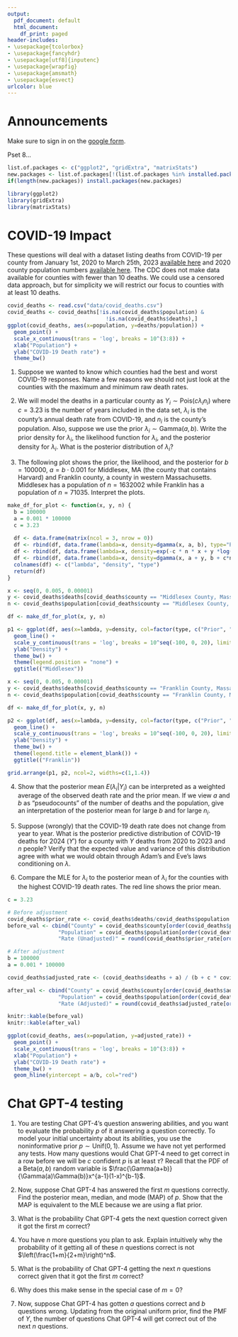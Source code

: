 ```yaml
---
output:
  pdf_document: default
  html_document:
    df_print: paged
header-includes:
- \usepackage{tcolorbox}
- \usepackage{fancyhdr}
- \usepackage[utf8]{inputenc}
- \usepackage{wrapfig}
- \usepackage{amsmath}
- \usepackage{esvect}
urlcolor: blue
---
```


\pagestyle{fancy}
\fancyhf{}
\rhead{Will Nickols}
\lhead{Section 8}
\rfoot{Page \thepage}

# Announcements

\begin{wrapfigure}{r}{0.12\textwidth}
  \centering
    \vspace*{-1.3cm}
    \includegraphics[width=\linewidth]{section_qr_code.png}
\end{wrapfigure}

Make sure to sign in on the [google form](https://forms.gle/BS4XXnzdR53ZhxDS9).

Pset 8...

```r
list.of.packages <- c("ggplot2", "gridExtra", "matrixStats")
new.packages <- list.of.packages[!(list.of.packages %in% installed.packages()[,"Package"])]
if(length(new.packages)) install.packages(new.packages)

library(ggplot2)
library(gridExtra)
library(matrixStats)
```

# COVID-19 Impact

These questions will deal with a dataset listing deaths from COVID-19 per county from January 1st, 2020 to March 25th, 2023 [available here](https://data.cdc.gov/NCHS/Provisional-COVID-19-Death-Counts-in-the-United-St/kn79-hsxy) and 2020 county population numbers [available here](https://www.census.gov/data/tables/time-series/demo/popest/2020s-counties-total.html). The CDC does not make data available for counties with fewer than 10 deaths. We could use a censored data approach, but for simplicity we will restrict our focus to counties with at least 10 deaths.

```r
covid_deaths <- read.csv("data/covid_deaths.csv")
covid_deaths <- covid_deaths[!is.na(covid_deaths$population) & 
                               !is.na(covid_deaths$deaths),]
ggplot(covid_deaths, aes(x=population, y=deaths/population)) + 
  geom_point() + 
  scale_x_continuous(trans = 'log', breaks = 10^(3:8)) + 
  xlab("Population") + 
  ylab("COVID-19 Death rate") + 
  theme_bw()
```
1. Suppose we wanted to know which counties had the best and worst COVID-19 responses. Name a few reasons we should not just look at the counties with the maximum and minimum raw death rates.

\vspace{3 cm}

2. We will model the deaths in a particular county as $Y_i\sim\textrm{Pois}(c\lambda_in_i)$ where $c=3.23$ is the number of years included in the data set, $\lambda_i$ is the county's annual death rate from COVID-19, and $n_i$ is the county's population. Also, suppose we use the prior $\lambda_i\sim\textrm{Gamma}(a,b)$. Write the prior density for $\lambda_i$, the likelihood function for $\lambda_i$, and the posterior density for $\lambda_i$. What is the posterior distribution of $\lambda_i$?

\vspace{7 cm}

3. The following plot shows the prior, the likelihood, and the posterior for $b=100000$, $a=b\cdot 0.001$ for Middlesex, MA (the county that contains Harvard) and Franklin county, a county in western Massachusetts. Middlesex has a population of $n=1632002$ while Franklin has a population of $n=71035$. Interpret the plots.

```r
make_df_for_plot <- function(x, y, n) {
  b = 100000
  a = 0.001 * 100000
  c = 3.23
  
  df <- data.frame(matrix(ncol = 3, nrow = 0))
  df <- rbind(df, data.frame(lambda=x, density=dgamma(x, a, b), type="Prior"))
  df <- rbind(df, data.frame(lambda=x, density=exp(-c * n * x + y *log(x) - logSumExp(-c * n * x + y *log(x))), type="Likelihood"))
  df <- rbind(df, data.frame(lambda=x, density=dgamma(x, a + y, b + c*n), type="Posterior"))
  colnames(df) <- c("lambda", "density", "type")
  return(df)
}

x <- seq(0, 0.005, 0.00001)
y <- covid_deaths$deaths[covid_deaths$county == "Middlesex County, Massachusetts"]
n <- covid_deaths$population[covid_deaths$county == "Middlesex County, Massachusetts"]

df <- make_df_for_plot(x, y, n)

p1 <- ggplot(df, aes(x=lambda, y=density, col=factor(type, c("Prior", "Likelihood", "Posterior")))) + 
  geom_line() + 
  scale_y_continuous(trans = 'log', breaks = 10^seq(-100, 0, 20), limits = c(10^-100, 10^4)) + 
  ylab("Density") + 
  theme_bw() + 
  theme(legend.position = "none") + 
  ggtitle(("Middlesex"))

x <- seq(0, 0.005, 0.00001)
y <- covid_deaths$deaths[covid_deaths$county == "Franklin County, Massachusetts"]
n <- covid_deaths$population[covid_deaths$county == "Franklin County, Massachusetts"]

df <- make_df_for_plot(x, y, n)

p2 <- ggplot(df, aes(x=lambda, y=density, col=factor(type, c("Prior", "Likelihood", "Posterior")))) + 
  geom_line() + 
  scale_y_continuous(trans = 'log', breaks = 10^seq(-100, 0, 20), limits = c(10^-100, 10^4)) + 
  ylab("Density") + 
  theme_bw() + 
  theme(legend.title = element_blank()) + 
  ggtitle(("Franklin"))

grid.arrange(p1, p2, ncol=2, widths=c(1,1.4))
```

\vspace{3 cm}

4. Show that the posterior mean $E(\lambda_i|Y_i)$ can be interpreted as a weighted average of the observed death rate and the prior mean. If we view $a$ and $b$ as "pseudocounts" of the number of deaths and the population, give an interpretation of the posterior mean for large $b$ and for large $n_i$.

\vspace{10 cm}

5. Suppose (wrongly) that the COVID-19 death rate does not change from year to year. What is the posterior predictive distribution of COVID-19 deaths for 2024 ($Y'$) for a county with $Y$ deaths from 2020 to 2023 and $n$ people?  Verify that the expected value and variance of this distribution agree with what we would obtain through Adam's and Eve's laws conditioning on $\lambda$.

\vspace{7 cm}

6. Compare the MLE for $\lambda_i$ to the posterior mean of $\lambda_i$ for the counties with the highest COVID-19 death rates. The red line shows the prior mean.

```r
c = 3.23

# Before adjustment
covid_deaths$prior_rate <- covid_deaths$deaths/covid_deaths$population / c
before_val <- cbind("County" = covid_deaths$county[order(covid_deaths$prior_rate, decreasing = T)[1:5]],
                "Population" = covid_deaths$population[order(covid_deaths$prior_rate, decreasing = T)[1:5]],
                "Rate (Unadjusted)" = round(covid_deaths$prior_rate[order(covid_deaths$prior_rate, decreasing = T)[1:5]], 4))

# After adjustment
b = 100000
a = 0.001 * 100000

covid_deaths$adjusted_rate <- (covid_deaths$deaths + a) / (b + c * covid_deaths$population)

after_val <- cbind("County" = covid_deaths$county[order(covid_deaths$adjusted_rate, decreasing = T)[1:5]],
                "Population" = covid_deaths$population[order(covid_deaths$adjusted_rate, decreasing = T)[1:5]],
                "Rate (Adjusted)" = round(covid_deaths$adjusted_rate[order(covid_deaths$adjusted_rate, decreasing = T)[1:5]], 4))

knitr::kable(before_val)
knitr::kable(after_val)

ggplot(covid_deaths, aes(x=population, y=adjusted_rate)) + 
  geom_point() + 
  scale_x_continuous(trans = 'log', breaks = 10^(3:8)) + 
  xlab("Population") + 
  ylab("COVID-19 Death rate") + 
  theme_bw() + 
  geom_hline(yintercept = a/b, col="red")
```
\vspace{3 cm}

\newpage
# Chat GPT-4 testing

1. You are testing Chat GPT-4's question answering abilities, and you want to evaluate the probability $p$ of it answering a question correctly. To model your initial uncertainty about its abilities, you use the noninformative prior $p\sim\textrm{Unif}(0,1)$. Assume we have not yet performed any tests. How many questions would Chat GPT-4 need to get correct in a row before we will be $c$ confident $p$ is at least $\tau$?  Recall that the PDF of a Beta($a,b$) random variable is $\frac{\Gamma(a+b)}{\Gamma(a)\Gamma(b)}x^{a-1}(1-x)^{b-1}$.

\vspace{8 cm}

2. Now, suppose Chat GPT-4 has answered the first $m$ questions correctly. Find the posterior mean, median, and mode (MAP) of $p$. Show that the MAP is equivalent to the MLE because we are using a flat prior.

\vspace{7 cm}

3. What is the probability Chat GPT-4 gets the next question correct given it got the first $m$ correct?

\vspace{4 cm}

4. You have $n$ more questions you plan to ask. Explain intuitively why the probability of it getting all of these $n$ questions correct is not $\left(\frac{1+m}{2+m}\right)^n$.

\vspace{3 cm}

5. What is the probability of Chat GPT-4 getting the next $n$ questions correct given that it got the first $m$ correct?

\vspace{7 cm}

6. Why does this make sense in the special case of $m=0$?

\vspace{2 cm}

7. Now, suppose Chat GPT-4 has gotten $a$ questions correct and $b$ questions wrong. Updating from the original uniform prior, find the PMF of $Y$, the number of questions Chat GPT-4 will get correct out of the next $n$ questions.

\vspace{12 cm}











